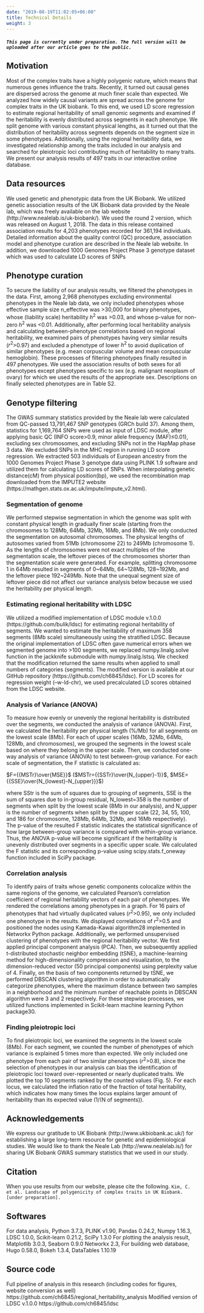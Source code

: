 ```yaml
---
date: "2019-08-19T11:02:05+06:00"
title: Technical Details
weight: 3
---
```


##### ```This page is currently under preparation. The full version will be uploaded after our article goes to the public.```


## Motivation
Most of the complex traits have a highly polygenic nature, which means that numerous genes influence the traits. Recently, it turned out causal genes are dispersed across the genome at much finer scale than expected. We analyzed how widely causal variants are spread across the genome for complex traits in the UK biobank. To this end, we used LD score regression to estimate regional heritability of small genomic segments and examined if the heritability is evenly distributed across segments in each phenotype. We split genome with various constant physical lengths, as it turned out that the distribution of heritability across segments depends on the segment size in some phenotypes. Additionally, using the regional heritability data, we investigated relationship among the traits included in our analysis and searched for pleiotropic loci contributing much of heritability to many traits. We present our analysis results of 497 traits in our interactive online database.


## Data resources
We used genetic and phenotypic data from the UK Biobank. We utilized genetic association results of the UK Biobank data provided by the Neale lab, which was freely available on the lab website (http://www.nealelab.is/uk-biobank/). We used the round 2 version, which was released on August 1, 2018. The data in this release contained association results for 4,203 phenotypes recorded for 361,194 individuals. Detailed information about the quality control (QC) procedure, association model and phenotype curation are described in the Neale lab website. In addition, we downloaded 1000 Genomes Project Phase 3 genotype dataset which was used to calculate LD scores of SNPs

## Phenotype curation
To secure the liability of our analysis results, we filtered the phenotypes in the data. First, among 2,968 phenotypes excluding environmental phenotypes in the Neale lab data, we only included phenotypes whose effective sample size n_effective was >30,000 for binary phenotypes, whose (liability scale) heritability $h^2$ was >0.03, and whose p-value for non-zero $h^2$ was <0.01. Additionally, after performing local heritability analysis and calculating between-phenotype correlations based on regional heritability, we examined pairs of phenotypes having very similar results ($r^2$>0.97) and excluded a phenotype of lower $h^2$ to avoid duplication of similar phenotypes (e.g. mean corpuscular volume and mean corpuscular hemoglobin). These processes of filtering phenotypes finally resulted in 497 phenotypes. We used the association results of both sexes for all phenotypes except phenotypes specific to sex (e.g. malignant neoplasm of ovary) for which we used the results of the appropriate sex. Descriptions on finally selected phenotypes are in Table S2.


## Genotype filtering

The GWAS summary statistics provided by the Neale lab were calculated from QC-passed 13,791,467 SNP genotypes (GRCh build 37). Among them, statistics for 1,169,764 SNPs were used as input of LDSC module, after applying basic QC (INFO score>0.9, minor allele frequency (MAF)≤0.01), excluding sex chromosomes, and excluding SNPs not in the HapMap phase 3 data. We excluded SNPs in the MHC region in running LD score regression. We extracted 503 individuals of European ancestry from the 1000 Genomes Project Phase 3 genotype data using PLINK 1.9 software and utilized them for calculating LD scores of SNPs.  When interpolating genetic distance(cM) from physical position(bp), we used the recombination map downloaded from the IMPUTE2 website (https://mathgen.stats.ox.ac.uk/impute/impute_v2.html).


### Segmentation of genome
We performed stepwise segmentation in which the genome was split with constant physical length in gradually finer scale (starting from the chromosomes to 128Mb, 64Mb, 32Mb, 16Mb, and 8Mb). We only conducted the segmentation on autosomal chromosomes. The physical lengths of autosomes varied from 51Mb (chromosome 22) to 249Mb (chromosome 1). As the lengths of chromosomes were not exact multiples of the segmentation scale, the leftover pieces of the chromosomes shorter than the segmentation scale were generated. For example, splitting chromosome 1 in 64Mb resulted in segments of 0~64Mb, 64~128Mb, 128~192Mb, and the leftover piece 192~249Mb. Note that the unequal segment size of leftover piece did not affect our variance analysis below because we used the heritability per physical length. 

### Estimating regional heritability with LDSC
We utilized a modified implementation of LDSC module v.1.0.0 (https://github.com/bulik/ldsc) for estimating regional heritability of segments. We wanted to estimate the heritability of maximum 358 segments (8Mb scale) simultaneously using the stratified LDSC. Because the original implementation of LDSC often gave numerical errors when we segmented genome into >100 segments, we replaced numpy.linalg.solve function in the jackknife submodule with numpy.linalg.lstsq. We checked that the modification returned the same results when applied to small numbers of categories (segments). The modified version is available at our GitHub repository (https://github.com/ch6845/ldsc). For LD scores for regression weight (--w-ld-chr), we used precalculated LD scores obtained from the LDSC website. 



### Analysis of Variance (ANOVA)
To measure how evenly or unevenly the regional heritability is distributed over the segments, we conducted the analysis of variance (ANOVA). First, we calculated the heritability per physical length (%/Mb) for all segments on the lowest scale (8Mb). For each of upper scales (16Mb, 32Mb, 64Mb, 128Mb, and chromosomes), we grouped the segments in the lowest scale based on where they belong in the upper scale. Then, we conducted one-way analysis of variance (ANOVA) to test between-group variance. For each scale of segmentation, the F statistic is calculated as:

$F={{MSTr}\over{MSE}}$ ($MSTr={{SSTr}\over{N_{upper}-1}}$, $MSE={{SSE}\over{N_{lowest}-N_{upper}}}$)


where SStr is the sum of squares due to grouping of segments, SSE is the sum of squares due to in-group residual, N_lowest=358 is the number of segments when split by the lowest scale (8Mb in our analysis), and N_upper is the number of segments when split by the upper scale (22, 34, 55, 100, and 186 for chromosome, 128Mb, 64Mb, 32Mb, and 16Mb respectively). The p-value of the resulted F statistic indicates the statistical significance of how large between-group variance is compared with within-group variance. Thus, the ANOVA p-value will become significant if the heritability is unevenly distributed over segments in a specific upper scale. We calculated the F statistic and its corresponding p-value using scipy.stats.f_oneway function included in SciPy package.


### Correlation analysis

To identify pairs of traits whose genetic components colocalize within the same regions of the genome, we calculated Pearson’s correlation coefficient of regional heritability vectors of each pair of phenotypes. We rendered the correlations among phenotypes in a graph. For 16 pairs of phenotypes that had virtually duplicated values ($r^2$>0.95), we only included one phenotype in the results. We displayed correlations of $r^2$>0.5 and positioned the nodes using Kamada-Kawai algorithm28 implemented in Networkx Python package. Additionally, we performed unsupervised clustering of phenotypes with the regional heritability vector. We first applied principal component analysis (PCA). Then, we subsequently applied t-distributed stochastic neighbor embedding (tSNE), a machine-learning method for high-dimensionality compression and visualization, to the dimension-reduced vector (50 principal components) using perplexity value of 4. Finally, on the basis of two components returned by tSNE, we performed DBSCAN clustering algorithm in order to automatically categorize phenotypes, where the maximum distance between two samples in a neighborhood and the minimum number of reachable points in DBSCAN algorithm were 3 and 2 respectively. For these stepwise processes, we utilized functions implemented in Scikit-learn machine learning Python package30.



### Finding pleiotropic loci
To find pleiotropic loci, we examined the segments in the lowest scale (8Mb). For each segment, we counted the number of phenotypes of which variance is explained 5 times more than expected.  We only included one phenotype from each pair of two similar phenotypes ($r^2$>0.8), since the selection of phenotypes in our analysis can bias the identification of pleiotropic loci toward over-represented or nearly duplicated traits. We plotted the top 10 segments ranked by the counted values (Fig. 5). For each locus, we calculated the inflation ratio of the fraction of total heritability, which indicates how many times the locus explains larger amount of heritability than its expected value (1/(N of segments)).



## Acknowledgements
We express our gratitude to UK Biobank (http://www.ukbiobank.ac.uk/) for establishing a large long-term resource for genetic and epidemiological studies. We would like to thank the Neale Lab (http://www.nealelab.is/) for sharing UK Biobank GWAS summary statistics that we used in our study.


## Citation
When you use results from our website, please cite the following.
```Kim, C. et al. Landscape of polygenicity of complex traits in UK Biobank. [under preparation].```

## Softwares
For data analysis, Python 3.7.3, PLINK v1.90, Pandas 0.24.2, Numpy 1.16.3, LDSC 1.0.0, Scikit-learn 0.21.2, SciPy 1.3.0
For plotting the analysis result, Matplotlib 3.0.3, Seaborn 0.9.0 Networkx 2.3,
For building web database, Hugo 0.58.0, Bokeh 1.3.4, DataTables 1.10.19

## Source code
Full pipeline of analysis in this research (including codes for figures, website conversion as well) https://github.com/ch6845/regional_heritability_analysis
Modified version of LDSC v.1.0.0 https://github.com/ch6845/ldsc
